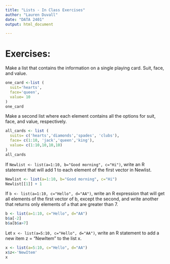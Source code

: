 ```yaml
---
title: "Lists - In Class Exercises"
author: "Lauren Duvall"
date: "DATA 2401"
output: html_document

---
```


# Exercises: 

Make a list that contains the information on a single playing card. Suit, face, and value. 

```r
one_card <-list (
  suit='hearts',
  face='queen',
  value= 10
)
one_card
```


Make a second list where each element contains all the options for suit, face, and value, respectively. 

```r
all_cards <- list (
  suits= c('hearts','diamonds','spades', 'clubs'),
  face= c(1:10, 'jack','queen','king'),
  value= c(1:10,10,10,10)
)
all_cards
```


If `Newlist <- list(a=1:10, b="Good morning", c="Hi")`, write an R statement that will add 1 to each element of the first vector in Newlist.

```r
Newlist <- list(a=1:10, b="Good morning", c="Hi")
Newlist[[1]] + 1

```

If `b <- list(a=1:10, c="Hello", d="AA")`, write an R expression that will get all elements of the first vector of b, except the second, and write another that returns only elements of `a` that are greater than 7.

```r
b <- list(a=1:10, c="Hello", d="AA")
b$a[-2]
b$a[b$a>7]
```

Let `x <- list(a=5:10, c="Hello", d="AA")`, write an R statement to add a new item z = "NewItem" to the list x.

```r
x <- list(a=5:10, c="Hello", d="AA")
x$z<-'NewItem'
x
```
